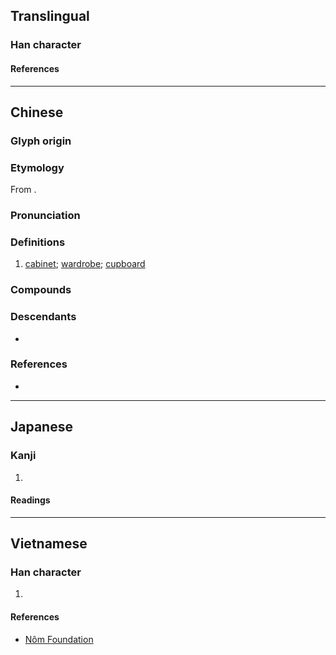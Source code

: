 {{also|橱|櫉}}
{{character info}}
==Translingual==

===Han character===
{{Han char|rn=75|rad=木|as=15|sn=19|four=40940|canj=DIGI|ids=⿰木廚}}

====References====
{{Han ref|kx=0561.111|hdz=21315.050|uh=6AE5}}

----

==Chinese==
{{zh-forms|s=橱}}

===Glyph origin===
{{Han etym}}

===Etymology===
From {{och-l|廚}}.

===Pronunciation===
{{zh-pron
|m=chú,er=y
|m-s=
|c=cyu4
|c-t=
|g=
|h=pfs=chhù
|j=
|mb=
|md=
|mn=tû
|mn-t=du5
|w=
|x=
|mc=
|oc=y
|ma=
|cat=n
}}

===Definitions===
{{zh-hanzi}}

# [[cabinet]]; [[wardrobe]]; [[cupboard]]

===Compounds===
{{zh-der|兩腳書櫥|壁櫥|時事櫥窗|書櫥|櫃櫥|櫥櫃|櫥窗|櫥窗設計|民主櫥窗|碗櫥|衣櫥}}

===Descendants===
* {{desc|th|ตู้|bor=1}}

===References===
* {{R:yue:Hanzi}}

----

==Japanese==

===Kanji===
{{ja-kanji|grade=|rs=木15}}

# {{rfdef|ja|sort=木15}}

====Readings====
{{ja-readings
|on=ちゅ
|kun=ひつ
}}

----

==Vietnamese==

===Han character===
{{vi-readings|rs=木15|reading=trù}}

# {{rfdef|vi|sort=木15}}

====References====
* [http://nomfoundation.org/common/nom_details.php?codepoint=6ae5 Nôm Foundation]